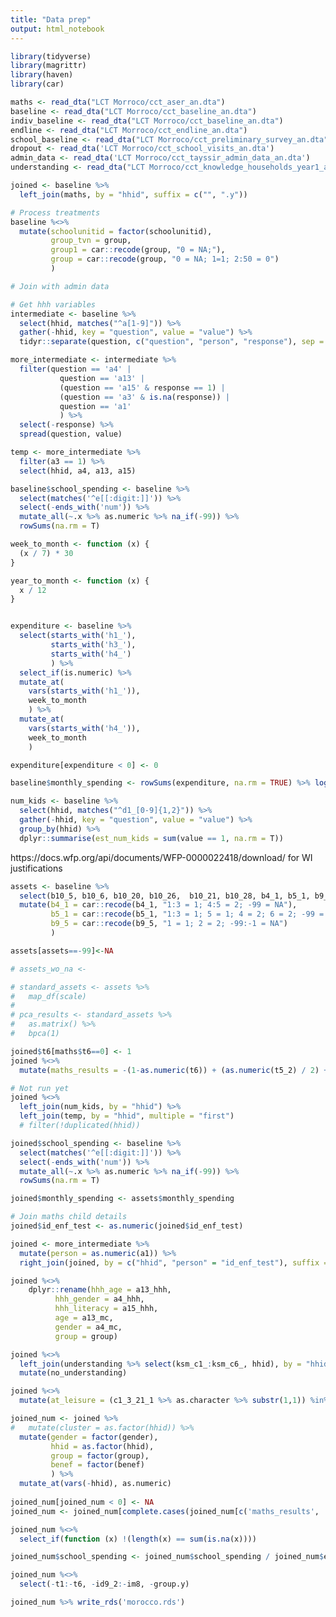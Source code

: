 ```yaml
---
title: "Data prep"
output: html_notebook
---
```


```r
library(tidyverse)
library(magrittr)
library(haven)
library(car)
```


```r
maths <- read_dta("LCT Morroco/cct_aser_an.dta")
baseline <- read_dta("LCT Morroco/cct_baseline_an.dta")
indiv_baseline <- read_dta("LCT Morroco/cct_baseline_an.dta")
endline <- read_dta("LCT Morroco/cct_endline_an.dta")
school_baseline <- read_dta("LCT Morroco/cct_preliminary_survey_an.dta")
dropout <- read_dta('LCT Morroco/cct_school_visits_an.dta')
admin_data <- read_dta('LCT Morroco/cct_tayssir_admin_data_an.dta')
understanding <- read_dta("LCT Morroco/cct_knowledge_households_year1_an.dta")
```

```r
joined <- baseline %>%
  left_join(maths, by = "hhid", suffix = c("", ".y"))

# Process treatments
baseline %<>%
  mutate(schoolunitid = factor(schoolunitid),
         group_tvn = group,
         group1 = car::recode(group, "0 = NA;"),
         group = car::recode(group, "0 = NA; 1=1; 2:50 = 0")
         )

# Join with admin data
```

```r
# Get hhh variables
intermediate <- baseline %>%
  select(hhid, matches("^a[1-9]")) %>%
  gather(-hhid, key = "question", value = "value") %>%
  tidyr::separate(question, c("question", "person", "response"), sep = "_") 

more_intermediate <- intermediate %>%
  filter(question == 'a4' |
           question == 'a13' |
           (question == 'a15' & response == 1) |
           (question == 'a3' & is.na(response)) |
           question == 'a1'
           ) %>%
  select(-response) %>%
  spread(question, value)

temp <- more_intermediate %>%
  filter(a3 == 1) %>%
  select(hhid, a4, a13, a15)

```

```r
baseline$school_spending <- baseline %>%
  select(matches('^e[[:digit:]]')) %>%
  select(-ends_with('num')) %>%
  mutate_all(~.x %>% as.numeric %>% na_if(-99)) %>%
  rowSums(na.rm = T)
```


```r
week_to_month <- function (x) {
  (x / 7) * 30
}

year_to_month <- function (x) {
  x / 12
}


expenditure <- baseline %>%
  select(starts_with('h1_'),
         starts_with('h3_'),
         starts_with('h4_')
         ) %>%
  select_if(is.numeric) %>%
  mutate_at(
    vars(starts_with('h1_')),
    week_to_month
    ) %>%
  mutate_at(
    vars(starts_with('h4_')),
    week_to_month
    )

expenditure[expenditure < 0] <- 0

baseline$monthly_spending <- rowSums(expenditure, na.rm = TRUE) %>% log()

```

```r
num_kids <- baseline %>%
  select(hhid, matches("^d1_[0-9]{1,2}")) %>%
  gather(-hhid, key = "question", value = "value") %>%
  group_by(hhid) %>%
  dplyr::summarise(est_num_kids = sum(value == 1, na.rm = T))

```

https://docs.wfp.org/api/documents/WFP-0000022418/download/ for WI justifications

```r
assets <- baseline %>%
  select(b10_5, b10_6, b10_20, b10_26,  b10_21, b10_28, b4_1, b5_1, b9_5, monthly_spending) %>%
  mutate(b4_1 = car::recode(b4_1, "1:3 = 1; 4:5 = 2; -99 = NA"),
         b5_1 = car::recode(b5_1, "1:3 = 1; 5 = 1; 4 = 2; 6 = 2; -99 = NA"),
         b9_5 = car::recode(b9_5, "1 = 1; 2 = 2; -99:-1 = NA")
         )

assets[assets==-99]<-NA

# assets_wo_na <- 
```

```r
# standard_assets <- assets %>%
#   map_df(scale)
#   
# pca_results <- standard_assets %>%
#   as.matrix() %>%
#   bpca(1)
```

```r
joined$t6[maths$t6==0] <- 1
joined %<>% 
  mutate(maths_results = -(1-as.numeric(t6)) + (as.numeric(t5_2) / 2) + (as.numeric(t4_2) / 5) + (as.numeric(t3_2) / 5))
```

```r
# Not run yet
joined %<>%
  left_join(num_kids, by = "hhid") %>%
  left_join(temp, by = "hhid", multiple = "first")
  # filter(!duplicated(hhid))
```

```r
joined$school_spending <- baseline %>%
  select(matches('^e[[:digit:]]')) %>%
  select(-ends_with('num')) %>%
  mutate_all(~.x %>% as.numeric %>% na_if(-99)) %>%
  rowSums(na.rm = T)

joined$monthly_spending <- assets$monthly_spending
```

```r
# Join maths child details
joined$id_enf_test <- as.numeric(joined$id_enf_test)

joined <- more_intermediate %>%
  mutate(person = as.numeric(a1)) %>%
  right_join(joined, by = c("hhid", "person" = "id_enf_test"), suffix = c("_mc", "_hhh"), na_matches = "never")
```

```r
joined %<>%
    dplyr::rename(hhh_age = a13_hhh,
          hhh_gender = a4_hhh,
          hhh_literacy = a15_hhh,
          age = a13_mc,
          gender = a4_mc,
          group = group)
```

```r
joined %<>%
  left_join(understanding %>% select(ksm_c1_:ksm_c6_, hhid), by = "hhid") %>%
  mutate(no_understanding)

joined %<>%
  mutate(at_leisure = (c1_3_21_1 %>% as.character %>% substr(1,1)) %in% c('2','8'))
```

```r
joined_num <- joined %>%
#   mutate(cluster = as.factor(hhid)) %>%
  mutate(gender = factor(gender),
         hhid = as.factor(hhid),
         group = factor(group),
         benef = factor(benef)
         ) %>%
  mutate_at(vars(-hhid), as.numeric)
 
joined_num[joined_num < 0] <- NA
joined_num <- joined_num[complete.cases(joined_num[c('maths_results', 'group')]),]

joined_num %<>%
  select_if(function (x) !(length(x) == sum(is.na(x))))
```

```r
joined_num$school_spending <- joined_num$school_spending / joined_num$est_num_kids
```

```r
joined_num %<>%
  select(-t1:-t6, -id9_2:-im8, -group.y)
```

```r
joined_num %>% write_rds('morocco.rds')
```



